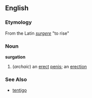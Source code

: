 == English ==
=== Etymology ===
From the Latin ''[[surgere]]'' "to rise"

=== Noun ===
'''surgation'''
# (''archaic'') an [[erect]] [[penis]]; an [[erection]]

=== See Also ===
*[[tentigo]]
